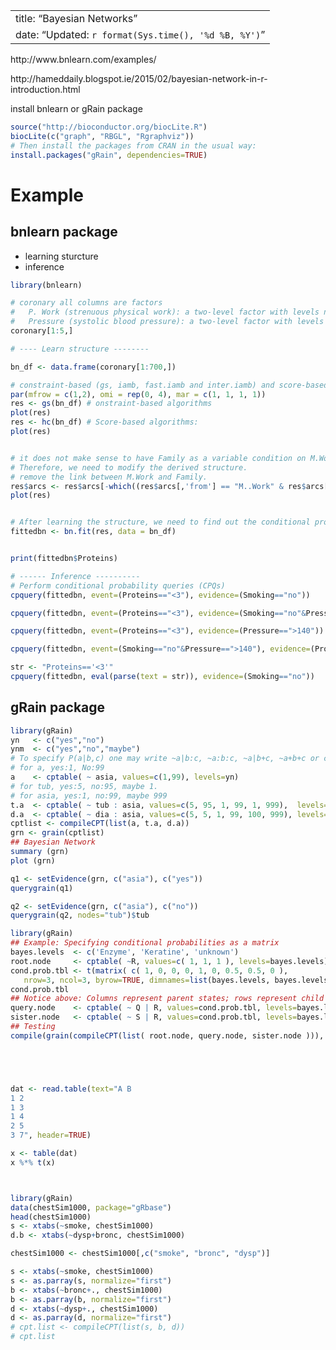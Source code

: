 
---
title: "Bayesian Networks"
date: "Updated: `r format(Sys.time(), '%d %B, %Y')`"
---


http://www.bnlearn.com/examples/


http://hameddaily.blogspot.ie/2015/02/bayesian-network-in-r-introduction.html


install bnlearn or gRain package
```r
source("http://bioconductor.org/biocLite.R")
biocLite(c("graph", "RBGL", "Rgraphviz"))
# Then install the packages from CRAN in the usual way:
install.packages("gRain", dependencies=TRUE)
```
# Example

## bnlearn package

* learning sturcture
* inference
 
```{r, warning=F}
library(bnlearn)

# coronary all columns are factors
#   P. Work (strenuous physical work): a two-level factor with levels no and yes.
#   Pressure (systolic blood pressure): a two-level factor with levels <140 and >140.
coronary[1:5,]

# ---- Learn structure --------

bn_df <- data.frame(coronary[1:700,])

# constraint-based (gs, iamb, fast.iamb and inter.iamb) and score-based (hc) algorithms
par(mfrow = c(1,2), omi = rep(0, 4), mar = c(1, 1, 1, 1))
res <- gs(bn_df) # onstraint-based algorithms
plot(res)
res <- hc(bn_df) # Score-based algorithms:
plot(res)


# it does not make sense to have Family as a variable condition on M.Work. 
# Therefore, we need to modify the derived structure. 
# remove the link between M.Work and Family.
res$arcs <- res$arcs[-which((res$arcs[,'from'] == "M..Work" & res$arcs[,'to'] == "Family")),]
plot(res)


# After learning the structure, we need to find out the conditional probability tables (CPTs) at each node. The bn.fit function runs the EM algorithm to learn CPT for different nodes in the above graph.
fittedbn <- bn.fit(res, data = bn_df)


print(fittedbn$Proteins)

# ------ Inference ----------
# Perform conditional probability queries (CPQs)
cpquery(fittedbn, event=(Proteins=="<3"), evidence=(Smoking=="no"))

cpquery(fittedbn, event=(Proteins=="<3"), evidence=(Smoking=="no"&Pressure==">140"))

cpquery(fittedbn, event=(Proteins=="<3"), evidence=(Pressure==">140"))

cpquery(fittedbn, event=(Smoking=="no"&Pressure==">140"), evidence=(Proteins=="<3"))

str <- "Proteins=='<3'"
cpquery(fittedbn, eval(parse(text = str)), evidence=(Smoking=="no"))
```

## gRain package

```{r}
library(gRain)
yn   <- c("yes","no")
ynm  <- c("yes","no","maybe")
# To specify P(a|b,c) one may write ~a|b:c, ~a:b:c, ~a|b+c, ~a+b+c or c("a","b","c").
# for a, yes:1, No:99
a    <- cptable( ~ asia, values=c(1,99), levels=yn)
# for tub, yes:5, no:95, maybe 1. 
# for asia, yes:1, no:99, maybe 999
t.a  <- cptable( ~ tub : asia, values=c(5, 95, 1, 99, 1, 999),  levels=ynm)
d.a  <- cptable( ~ dia : asia, values=c(5, 5, 1, 99, 100, 999), levels=ynm)
cptlist <- compileCPT(list(a, t.a, d.a))
grn <- grain(cptlist)
## Bayesian Network
summary (grn)
plot (grn)

q1 <- setEvidence(grn, c("asia"), c("yes"))
querygrain(q1)

q2 <- setEvidence(grn, c("asia"), c("no"))
querygrain(q2, nodes="tub")$tub


```



```{r}
library(gRain)
## Example: Specifying conditional probabilities as a matrix
bayes.levels  <- c('Enzyme', 'Keratine', 'unknown')
root.node     <- cptable( ~R, values=c( 1, 1, 1 ), levels=bayes.levels)
cond.prob.tbl <- t(matrix( c( 1, 0, 0, 0, 1, 0, 0.5, 0.5, 0 ),
   nrow=3, ncol=3, byrow=TRUE, dimnames=list(bayes.levels, bayes.levels)))
cond.prob.tbl
## Notice above: Columns represent parent states; rows represent child states
query.node    <- cptable( ~ Q | R, values=cond.prob.tbl, levels=bayes.levels )
sister.node   <- cptable( ~ S | R, values=cond.prob.tbl, levels=bayes.levels )
## Testing 
compile(grain(compileCPT(list( root.node, query.node, sister.node ))), propagate=TRUE)





dat <- read.table(text="A B 
1 2
1 3
1 4
2 5
3 7", header=TRUE)

x <- table(dat)
x %*% t(x)



library(gRain)
data(chestSim1000, package="gRbase")
head(chestSim1000)
s <- xtabs(~smoke, chestSim1000)
d.b <- xtabs(~dysp+bronc, chestSim1000)

chestSim1000 <- chestSim1000[,c("smoke", "bronc", "dysp")]

s <- xtabs(~smoke, chestSim1000)
s <- as.parray(s, normalize="first")
b <- xtabs(~bronc+., chestSim1000)
b <- as.parray(b, normalize="first")
d <- xtabs(~dysp+., chestSim1000)
d <- as.parray(d, normalize="first")
# cpt.list <- compileCPT(list(s, b, d))
# cpt.list

```

